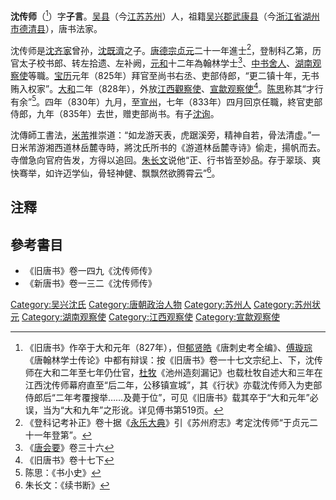 '''沈传师'''（{{bd|777年||835年||CatIdx=S沈}}<ref>《旧唐书》作卒于大和元年（827年），但[[郁贤皓|郁贤皓]]《唐刺史考全编》、[[傅璇琮|傅璇琮]]《唐翰林学士传论》中都有辩误：按《旧唐书》卷一十七文宗纪上、下，沈传师在大和二年至七年仍仕官，[[杜牧|杜牧]]《池州造刻漏记》也载杜牧自述大和三年在江西沈传师幕府直至“后二年，公移镇宣城”，其《行状》亦载沈传师入为吏部侍郎后“二年考覆搜举……及薨于位”，可见《旧唐书》载其卒于“大和元年”必误，当为“大和九年”之形讹。详见傅书第519页。</ref>）字'''子言'''。[[吴县|吴县]]（今[[江苏|江苏]][[苏州|苏州]]）人，祖籍[[吴兴郡|吴兴郡]][[武康县|武康县]]（今[[浙江省|浙江省]][[湖州市|湖州市]][[德清县|德清县]]），唐书法家。

沈传师是[[沈齐家|沈齐家]]曾孙，[[沈既濟|沈既濟]]之子。[[唐德宗|唐德宗]][[贞元_(唐朝)|贞元]]二十一年進士<ref>《登科记考补正》卷十据《[[永乐大典|永乐大典]]》引《苏州府志》考定沈传师“于贞元二十一年登第”。</ref>，登制科乙第，历官太子校书郎、转左拾遗、左补阙，[[元和_(唐朝)|元和]]十二年為翰林学士<ref>《[[唐会要|唐会要]]》卷三十六</ref>、[[中书舍人|中书舍人]]、[[湖南观察使|湖南观察使]]等職。[[宝历_(唐朝)|宝历]]元年（825年）拜官至尚书右丞、吏部侍郎，“更二镇十年，无书贿入权家”。[[大和_(唐朝)|大和]]二年（828年），外放[[江西觀察使|江西觀察使]]、[[宣歙观察使|宣歙观察使]]<ref>《旧唐书》卷十七下</ref>。[[陈思|陈思]]称其“才行有余”<ref>陈思：《书小史》</ref>。四年（830年）九月，至[[宣州|宣州]]，七年（833年）四月回京任職，終官吏部侍郎，九年（835年）去世，赠吏部尚书。有子[[沈询|沈询]]。

沈傳師工書法，[[米芾|米芾]]推崇道：“如龙游天表，虎踞溪旁，精神自若，骨法清虚。”一日米芾游湘西道林岳麓寺時，將沈氏所书的《游道林岳麓寺诗》偷走，揚帆而去。寺僧急向官府告发，方得以追回。[[朱长文|朱长文]]说他“正、行书皆至妙品。存于翠琰、爽快骞举，如许迈学仙，骨轻神健、飘飘然欲腾霄云”<ref>朱长文：《续书断》</ref>。

==注釋==
{{reflist|2}}

==參考書目==
*《旧唐书》卷一四九《沈传师传》
*《新唐书》卷一三二《沈传师传》

{{DEFAULTSORT:S沈}}
[[Category:吴兴沈氏|Category:吴兴沈氏]]
[[Category:唐朝政治人物|Category:唐朝政治人物]]
[[Category:苏州人|Category:苏州人]]
[[Category:苏州状元|Category:苏州状元]]
[[Category:湖南观察使|Category:湖南观察使]]
[[Category:江西观察使|Category:江西观察使]]
[[Category:宣歙观察使|Category:宣歙观察使]]